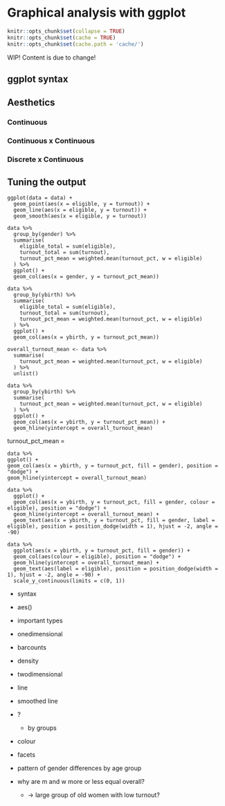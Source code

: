 # Graphical analysis with ggplot {#ggplot}


``` r
knitr::opts_chunk$set(collapse = TRUE)
knitr::opts_chunk$set(cache = TRUE)
knitr::opts_chunk$set(cache.path = 'cache/')
```

WIP! Content is due to change!


## ggplot syntax

## Aesthetics

### Continuous

### Continuous x Continuous

### Discrete x Continuous

## Tuning the output





``` 
ggplot(data = data) +
  geom_point(aes(x = eligible, y = turnout)) +
  geom_line(aes(x = eligible, y = turnout)) +
  geom_smooth(aes(x = eligible, y = turnout))
```



``` 
data %>%
  group_by(gender) %>% 
  summarise(
    eligible_total = sum(eligible),
    turnout_total = sum(turnout),
    turnout_pct_mean = weighted.mean(turnout_pct, w = eligible)
  ) %>% 
  ggplot() +
  geom_col(aes(x = gender, y = turnout_pct_mean))
```

``` 
data %>%
  group_by(ybirth) %>% 
  summarise(
    eligible_total = sum(eligible),
    turnout_total = sum(turnout),
    turnout_pct_mean = weighted.mean(turnout_pct, w = eligible)
  ) %>% 
  ggplot() +
  geom_col(aes(x = ybirth, y = turnout_pct_mean))
```

``` 
overall_turnout_mean <- data %>% 
  summarise(
    turnout_pct_mean = weighted.mean(turnout_pct, w = eligible)
  ) %>% 
  unlist()

data %>%
  group_by(ybirth) %>% 
  summarise(
    turnout_pct_mean = weighted.mean(turnout_pct, w = eligible)
  ) %>% 
  ggplot() +
  geom_col(aes(x = ybirth, y = turnout_pct_mean)) +
  geom_hline(yintercept = overall_turnout_mean)
```

turnout_pct_mean = 
  
  
  ``` 
data %>%
  ggplot() +
  geom_col(aes(x = ybirth, y = turnout_pct, fill = gender), position = "dodge") +
  geom_hline(yintercept = overall_turnout_mean)
```



``` 
data %>%
  ggplot() +
  geom_col(aes(x = ybirth, y = turnout_pct, fill = gender, colour = eligible), position = "dodge") +
  geom_hline(yintercept = overall_turnout_mean) +
  geom_text(aes(x = ybirth, y = turnout_pct, fill = gender, label = eligible), position = position_dodge(width = 1), hjust = -2, angle = -90)
```


``` 
data %>%
  ggplot(aes(x = ybirth, y = turnout_pct, fill = gender)) +
  geom_col(aes(colour = eligible), position = "dodge") +
  geom_hline(yintercept = overall_turnout_mean) +
  geom_text(aes(label = eligible), position = position_dodge(width = 1), hjust = -2, angle = -90) +
  scale_y_continuous(limits = c(0, 1))
```


* syntax
* aes()
* important types
* onedimensional
* barcounts
* density
* twodimensional
* line
* smoothed line
* ?
  * by groups
* colour
* facets

* pattern of gender differences by age group
* why are m and w more or less equal overall?
  * -> large group of old women with low turnout?
  